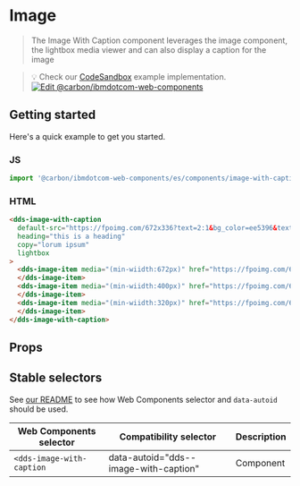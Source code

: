 
# Image

> The Image With Caption component leverages the image component, the lightbox media viewer
> and can also display a caption for the image

> 💡 Check our
> [CodeSandbox](https://githubbox.com/carbon-design-system/carbon-for-ibm-dotcom/tree/master/packages/web-components/examples/codesandbox/components/image)
> example implementation.
> [![Edit @carbon/ibmdotcom-web-components](https://codesandbox.io/static/img/play-codesandbox.svg)](https://githubbox.com/carbon-design-system/carbon-for-ibm-dotcom/tree/master/packages/web-components/examples/codesandbox/components/image)

## Getting started

Here's a quick example to get you started.

### JS

```javascript
import '@carbon/ibmdotcom-web-components/es/components/image-with-caption/image-with-caption.js';
```

### HTML

```html
<dds-image-with-caption
  default-src="https://fpoimg.com/672x336?text=2:1&bg_color=ee5396&text_color=161616"
  heading="this is a heading"
  copy="lorum ipsum"
  lightbox
>
  <dds-image-item media="(min-wiidth:672px)" href="https://fpoimg.com/672x336?text=2:1&bg_color=ee5396&text_color=161616">
  </dds-image-item>
  <dds-image-item media="(min-wiidth:400px)" href="https://fpoimg.com/672x336?text=2:1&bg_color=ee5396&text_color=161616">
  </dds-image-item>
  <dds-image-item media="(min-wiidth:320px)" href="https://fpoimg.com/672x336?text=2:1&bg_color=ee5396&text_color=161616">
  </dds-image-item>
</dds-image-with-caption>
```

## Props

<Props of="dds-image-with-caption" />

## Stable selectors

See [our README](https://github.com/carbon-design-system/carbon-for-ibm-dotcom/tree/master/packages/web-components#stable-selectors-for-analytics-and-integratione2e-testing-in-web-components) to see how Web Components selector and `data-autoid` should be used.

| Web Components selector         | Compatibility selector                | Description |
| ------------------------------- | ------------------------------------- | ----------- |
| `<dds-image-with-caption`       | data-autoid="dds--image-with-caption" | Component   |


<Description markdown={contributing} />

